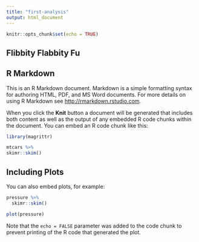 ```yaml
---
title: "first-analysis"
output: html_document
---
```


```r
knitr::opts_chunk$set(echo = TRUE)

```

## Flibbity Flabbity Fu

## R Markdown

This is an R Markdown document. Markdown is a simple formatting syntax for authoring HTML, PDF, and MS Word documents. For more details on using R Markdown see <http://rmarkdown.rstudio.com>.

When you click the **Knit** button a document will be generated that includes both content as well as the output of any embedded R code chunks within the document. You can embed an R code chunk like this:

```r
library(magrittr)

mtcars %>%  
skimr::skim()
```

## Including Plots

You can also embed plots, for example:

```r
pressure %>%  
  skimr::skim()
```


```r
plot(pressure)
```

Note that the `echo = FALSE` parameter was added to the code chunk to prevent printing of the R code that generated the plot.
